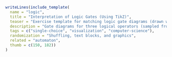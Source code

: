 ```r
writeLines(include_template(
  name = "logic",
  title = "Interpretation of Logic Gates (Using TikZ)",
  teaser = "Exercise template for matching logic gate diagrams (drawn with TikZ) to the corresponding truth table.",
  description = "Gate diagrams for three logical operators (sampled from: and, or, xor, nand, nor) are drawn with TikZ and have to be matched to a truth table for another randomly drawn logical operator. Depending on the exams2xyz() interface the TikZ graphic can be rendered in PNG, SVG, or directly by LaTeX.",
  tags = c("single-choice", "visualization", "computer-science"),
  randomization = "Shuffling, text blocks, and graphics",
  related = "automaton",
  thumb = c(150, 182))
)
```

